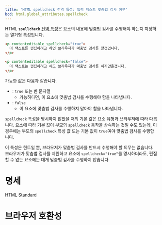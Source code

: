 ```yaml
---
title: 'HTML spellcheck 전역 특성: 입력 텍스트 맞춤법 검사 여부'
bcd: html.global_attributes.spellcheck
---
```


HTML **`spellcheck`** [전역 특성](.)은 요소의 내용에 맞춤법 검사를 수행해야 하는지 지정하는 열거형 특성입니다.

```html hidden name=demo
<p contenteditable spellcheck="true">
  이 택스트를 펀집하려고 하면 브라우저가 마춤법 검사를 할것입니다.
</p>

<p contenteditable spellcheck="false">
  이 택스트는 펀집하려고 해도 브라우저가 마춤법 검사를 하지안을겁니다.
</p>
```

<LiveExample height={240} lang="html" name="demo" />

가능한 값은 다음과 같습니다.

- : `true` 또는 빈 문자열
  - 가능하다면, 이 요소에 맞춤법 검사를 수행해야 함을 나타냅니다.
- : `false`
  - 이 요소에 맞춤법 검사를 수행하지 말아야 함을 나타냅니다.

`spellcheck` 특성을 명시하지 않았을 때의 기본 값은 요소 유형과 브라우저에 따라 다릅니다. 요소에 따라 기본 값이 부모의 `spellcheck` 동작을 상속하는 것일 수도 있는데, 이 경우에는 부모의 `spellcheck` 특성 값 또는 기본 값이 `true`여야 맞춤법 검사를 수행합니다.

이 특성은 힌트일 뿐, 브라우저가 맞춤법 검사를 반드시 수행해야 할 의무는 없습니다. 브라우저가 맞춤법 검사를 지원하고 요소에 `spellcheck="true"`를 명시하더라도, 편집할 수 없는 요소에는 대개 맞춤법 검사를 수행하지 않습니다.

# 명세

[HTML Standard](https://html.spec.whatwg.org/multipage/dom.html#attr-spellcheck)

# 브라우저 호환성

<BrowserCompat data={props.bcd} />
